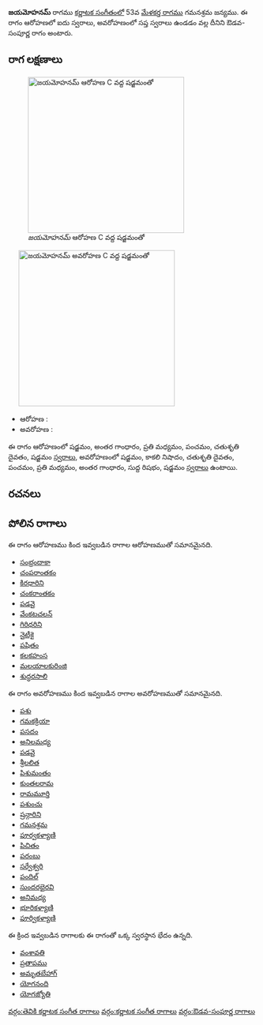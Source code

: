 {{Infobox ragam
	| name          	= జయమోహనమ్
	| synonym	    	= 
	| mela          	= 
	| chakra        	= 
	| janaka        	= 
	| type          	= ఔడవ-సంపూర్ణ
	| arohanam      	= {{svaraC|S|G3|M2|P|D2|S'}} 
	| avarohanam    	= {{svaraC|S'|N3|D2|P|M2|G3|R1|S}}
	| jeeva         	=
	| chhaya        	=
	| nyasa         	=
	| vishesha      	= 
	| equivalent  		= 
}}
{{కర్ణాటక సంగీత రాగాలు}}
'''జయమోహనమ్''' రాగము [[కర్ణాటక సంగీతం]]లో 53వ [[మేళకర్త రాగము]] గమనశ్రమ జన్యము.  ఈ రాగం ఆరోహణలో ఐదు స్వరాలు, అవరోహణంలో సప్త స్వరాలు ఉండడం వల్ల దీనిని ఔడవ-సంపూర్ణ రాగం అంటారు.


==రాగ లక్షణాలు==
[[Image:jayamohanam_ar_kb2wiki.png|thumb|right|316px|''జయమోహనమ్'' ఆరోహణ C వద్ద షడ్జమంతో]]
	[[Image:jayamohanam_av_kb2wiki.png|thumb|right|316px|''జయమోహనమ్'' అవరోహణ C వద్ద షడ్జమంతో]]

* ఆరోహణ : {{svaraC|S|G3|M2|P|D2|S'}} 
* అవరోహణ : {{svaraC|S'|N3|D2|P|M2|G3|R1|S}}

ఈ రాగం ఆరోహణంలో షడ్జమం, అంతర గాంధారం, ప్రతి మధ్యమం, పంచమం, చతుశృతి దైవతం, షడ్జమం [[స్వరాలు]], అవరోహణంలో షడ్జమం, కాకలి  నిషాదం, చతుశృతి దైవతం, పంచమం, ప్రతి మధ్యమం, అంతర గాంధారం, సుద్ద  రిషభం, షడ్జమం [[స్వరాలు]] ఉంటాయి.

==రచనలు==



==పోలిన రాగాలు==
ఈ రాగం ఆరోహణము కింద ఇవ్వబడిన రాగాల ఆరోహణముతో సమానమైనది.
* [[సంభ్రందాకా]]
* [[చంపరాంతకం]]
* [[కిరధారిని]]
* [[చంకరాంతకం]]
* [[పడవై]]
* [[వేంకటచలన్]]
* [[గిరిధరిని]]
* [[నైటీకై]]
* [[పషితం]]
* [[కలకహంస]]
* [[మలయాలకురింజి]]
* [[శుద్ధరసాలి]]

ఈ రాగం అవరోహణము కింద ఇవ్వబడిన రాగాల అవరోహణముతో సమానమైనది.
* [[పశు]]
* [[గమకక్రియా]]
* [[పసదం]]
* [[అనిలమధ్య]]
* [[పడవై]]
* [[ శ్రీలలిత]]
* [[పిశుమంతం]]
* [[కుంతలరామ]]
* [[రామమూర్తి]]
* [[పశుంచు]]
* [[ష్రన్గారిని]]
* [[గమనశ్రమ]]
* [[ పూర్వకళ్యాణి]]
* [[ పిచితం]]
* [[పరంబు]]
* [[సర్వేశ్వరి]]
* [[పందిల్]]
* [[సుందరభైరవి]]
* [[అనిమధ్య]]
* [[భూరికళ్యాణి]]
* [[పూర్వికళ్యాణి]]

ఈ క్రింద ఇవ్వబడిన రాగాలకు ఈ రాగంతో ఒక్క స్వరస్థాన భేదం ఉన్నది.
* [[వంశావతి]]
* [[ప్రతాపము]]
* [[అమృతబేహాగ్]]
* [[యోగనంది]]
* [[యోగజ్యోతి]]



[[వర్గం:తెవికి కర్ణాటక సంగీత రాగాలు]]
[[వర్గం:కర్ణాటక సంగీత రాగాలు]]
[[వర్గం:ఔడవ-సంపూర్ణ రాగాలు]]